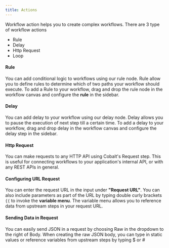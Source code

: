 ```yaml
---
title: Actions
---
```


Workflow action helps you to create complex workflows. There are 3 type of workflow actions

+ Rule
+ Delay
+ Http Request
+ Loop

#### Rule
You can add conditional logic to workflows using our rule node. Rule allow you to define rules to determine which of two paths your workflow should execute.
To add a Rule to your workflow, drag and drop the rule node in the workflow canvas and configure the **rule** in the sidebar.

#### Delay
You can add delay to your workflow using our delay node. Delay allows you to pause the execution of next step till a certain time. To add a delay to your 
workflow, drag and drop delay in the workflow canvas and configure the delay step in the sidebar.

#### Http Request
You can make requests to any HTTP API using Cobalt's Request step. This is useful for connecting workflows to your application's internal API, or with any 
REST APIs in general. 

#### Configuring URL Request
You can enter the request URL in the input under **"Request URL"**. You can also include parameters as part of the URL by typing double curly brackets `{{` to invoke the **variable menu**.
The variable menu allows you to reference data from upstream steps in your request URL. 

#### Sending Data in Request
You can easily send JSON in a request by choosing Raw in the dropdown to the right of Body. When creating the raw JSON body, you can type in static values or 
reference variables from upstream steps by typing $ or #